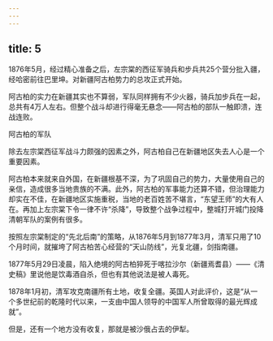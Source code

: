```yaml
---
---
---
```

title: 5
---



1876年5月，经过精心准备之后，左宗棠的西征军骑兵和步兵共25个营分批入疆，经哈密前往巴里坤。对新疆阿古柏势力的总攻正式开始。

阿古柏的实力在新疆其实也不算弱，军队同样拥有不少火器，骑兵加步兵在一起，总共有4万人左右。但整个战斗却进行得毫无悬念——阿古柏的部队一触即溃，连战连败。

阿古柏的军队



除去左宗棠西征军战斗力颇强的因素之外，阿古柏自己在新疆地区失去人心是一个重要因素。

阿古柏本来就来自外国，在新疆根基不深，为了巩固自己的势力，大量使用自己的亲信，造成很多当地贵族的不满。此外，阿古柏的军事能力还算不错，但治理能力却实在不佳，在新疆地区实施重税，当地的老百姓苦不堪言，“东望王师”的大有人在。再加上左宗棠下令一律不许“杀降”，导致整个战争过程中，整城打开城门投降清朝军队的案例有很多。

按照左宗棠制定的“先北后南”的策略，从1876年5月到1877年3月，清军只用了10个月时间，就摧垮了阿古柏苦心经营的“天山防线”，光复北疆，剑指南疆。

1877年5月29日凌晨，陷入绝境的阿古柏猝死于喀拉沙尔（新疆焉耆县）——《清史稿》里说他是饮毒酒自杀，但也有其他说法是被人毒死。

1878年1月初，清军攻克南疆所有土地，收复全疆。英国人对此评价，这是“从一个多世纪前的乾隆时代以来，一支由中国人领导的中国军人所曾取得的最光辉成就”。

但是，还有一个地方没有收复，那就是被沙俄占去的伊犁。